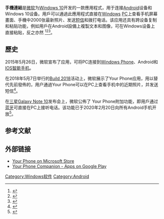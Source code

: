 {{noteTA
|T=zh-hans:手机链接; zh-hant:手機連結;
|G1=IT
|G2=Windows
|1=zh-hans:手机链接; zh-hant:手機連結;
}}
{{更新|time=2022-05-03T13:53:32+00:00}}
{{Infobox software
| name = 手機連結
| logo = 
| screenshot = 
| screenshot_size = 300px
| developer = [[微软|微软]]
| operating system = [[Windows_10|Windows 10]]
| website = {{url|https://www.microsoft.com/en-us/windows/phones|Your Phone}}
}}  
'''手機連結'''是[[微软|微软]]为[[Windows_10|Windows 10]]开发的一款應用程式，用于连接[[Android|Android]]设备和Windows 10设备。用戶可以通過此應用程式直接在[[Windows|Windows]] [[个人电脑|PC]]上查看手机屏幕畫面、手機中2000张最新照片、发送[[簡訊|短信]]和拨打电话。该应用还具有跨设备复制和粘贴功能，例如用戶在Android設備上複製文本和图像，可在Windows设备上直接粘貼，反之亦然 <ref>{{Cite news|url=https://www.onmsft.com/news/windows-10s-new-your-phone-app-lets-you-access-phone-texts-photos|title=Windows 10's new Your Phone app lets you access phone texts & photos|date=2018-10-03|work=On MSFT|accessdate=2018-10-19|language=en|archive-date=2022-01-07|archive-url=https://web.archive.org/web/20220107081040/https://www.onmsft.com/news/windows-10s-new-your-phone-app-lets-you-access-phone-texts-photos}}</ref><ref>{{Cite web|title=Microsoft begins testing phone screen mirroring with the Your Phone app|url=https://www.windowscentral.com/microsoft-starts-testing-phone-screen-mirroring-your-phone-windows-10-19h1|accessdate=2019-07-26|date=2019-03-12|work=Windows Central|language=en|archive-date=2022-01-07|archive-url=https://web.archive.org/web/20220107081025/https://www.windowscentral.com/microsoft-starts-testing-phone-screen-mirroring-your-phone-windows-10-19h1}}</ref><ref>{{Cite web|title=Galaxy Z Flip and S20 to get cross-platform copy and paste via Microsoft's Your Phone|url=https://www.androidpolice.com/2020/02/18/microsoft-your-phone-cross-device-copy-paste/|accessdate=2020-03-03|date=2020-02-18|work=Android Police|language=en-US|archive-date=2022-06-02|archive-url=https://web.archive.org/web/20220602061152/https://www.androidpolice.com/2020/02/18/microsoft-your-phone-cross-device-copy-paste/}}</ref>。

== 歷史 ==
2015年5月26日，微软宣布了{{link-en|Phone Companion}}应用，可将PC连接到[[Windows_Phone|Windows Phone]]、Android和[[IOS|IOS]][[智能手机|智能手机]]。 

在2018年5月7日举行的[[Build_(开发者大会)|Build 2018]]活动上，微软展示了Your Phone应用，用以替代先前發佈的{{link-en|Phone Companion}}，用户通過Your Phone可以在PC上查看手机中的近期照片，并发送短信<ref>{{Cite news|url=https://www.windowscentral.com/microsoft-announces-your-phone-windows-10-further-ties-your-smartphone-your-pc|title=New 'Your Phone' feature in Windows 10 further links your smartphone and PC|work=Windows Central|accessdate=2018-10-24|language=en|archive-date=2022-04-23|archive-url=https://web.archive.org/web/20220423133258/https://www.windowscentral.com/microsoft-announces-your-phone-windows-10-further-ties-your-smartphone-your-pc}}</ref>。 

在[[三星Galaxy_Note_10|三星Galaxy Note 10]]发布会上，微软公佈了 Your Phone附加功能，即用戶通过[[蓝牙|蓝牙]]可直接在PC上接听电话。该功能已于2020年2月20日向所有Android手机开放<ref>{{Cite web|title=Windows 10 Your Phone call support is now available for everyone|url=https://www.windowslatest.com/2020/02/02/windows-10-your-phone-app-call-support|accessdate=2020-02-08|author=|date=|first=|work=www.windowslatest.com|archiveurl=https://web.archive.org/web/20220107081835/https://www.windowslatest.com/2020/02/02/windows-10-your-phone-app-call-support/|archivedate=2022-01-07}}</ref>。 

== 参考文献 ==
{{Reflist}}

== 外部链接 ==

* [https://www.microsoft.com/en-us/p/your-phone/9nmpj99vjbwv?activetab=pivot:overviewtab Your Phone on Microsoft Store] {{Wayback|url=https://www.microsoft.com/en-us/p/your-phone/9nmpj99vjbwv?activetab=pivot:overviewtab |date=20220416060148 }}
* [https://play.google.com/store/apps/details?id=com.microsoft.appmanager Your Phone Companion - Apps on Google Play] {{Wayback|url=https://play.google.com/store/apps/details?id=com.microsoft.appmanager |date=20220624005803 }}
{{Microsoft Windows components}}
[[Category:Windows软件|Category:Windows软件]]
[[Category:Android|Category:Android]]